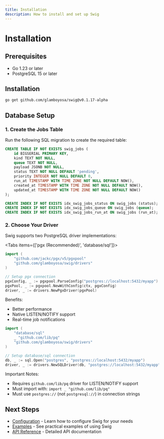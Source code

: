```yaml
---
title: Installation
description: How to install and set up Swig
---
```


# Installation

## Prerequisites

- Go 1.23 or later
- PostgreSQL 15 or later

## Installation

```bash
go get github.com/glamboyosa/swig@v0.1.17-alpha
```

## Database Setup

### 1. Create the Jobs Table

Run the following SQL migration to create the required table:

```sql
CREATE TABLE IF NOT EXISTS swig_jobs (
    id BIGSERIAL PRIMARY KEY,
    kind TEXT NOT NULL,
    queue TEXT NOT NULL,
    payload JSONB NOT NULL,
    status TEXT NOT NULL DEFAULT 'pending',
    priority INTEGER NOT NULL DEFAULT 0,
    run_at TIMESTAMP WITH TIME ZONE NOT NULL DEFAULT NOW(),
    created_at TIMESTAMP WITH TIME ZONE NOT NULL DEFAULT NOW(),
    updated_at TIMESTAMP WITH TIME ZONE NOT NULL DEFAULT NOW()
);

CREATE INDEX IF NOT EXISTS idx_swig_jobs_status ON swig_jobs (status);
CREATE INDEX IF NOT EXISTS idx_swig_jobs_queue ON swig_jobs (queue);
CREATE INDEX IF NOT EXISTS idx_swig_jobs_run_at ON swig_jobs (run_at);
```

### 2. Choose Your Driver

Swig supports two PostgreSQL driver implementations:

<Tabs items={['pgx (Recommended)', 'database/sql']}>
<Tab value="pgx (Recommended)">

```go
import (
    "github.com/jackc/pgx/v5/pgxpool"
    "github.com/glamboyosa/swig/drivers"
)

// Setup pgx connection
pgxConfig, _ := pgxpool.ParseConfig("postgres://localhost:5432/myapp")
pgxPool, _ := pgxpool.NewWithConfig(ctx, pgxConfig)
driver, _ := drivers.NewPgxDriver(pgxPool)
```

Benefits:
- Better performance
- Native LISTEN/NOTIFY support
- Real-time job notifications
</Tab>

<Tab value="database/sql">

```go
import (
    "database/sql"
    _ "github.com/lib/pq"
    "github.com/glamboyosa/swig/drivers"
)

// Setup database/sql connection
db, _ := sql.Open("postgres", "postgres://localhost:5432/myapp")
driver, _ := drivers.NewSQLDriver(db, "postgres://localhost:5432/myapp")
```

Important Notes:
- Requires `github.com/lib/pq` driver for LISTEN/NOTIFY support
- Must import with: `import _ "github.com/lib/pq"`
- Must use `postgres://` (not `postgresql://`) in connection strings
</Tab>
</Tabs>

## Next Steps

- [Configuration](/docs/configuration) - Learn how to configure Swig for your needs
- [Examples](/docs/examples) - See practical examples of using Swig
- [API Reference](/docs/api) - Detailed API documentation 